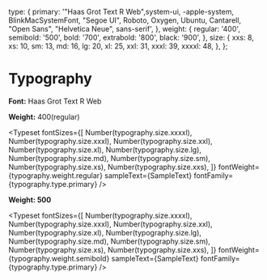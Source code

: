 
<Meta title="Typography/index" />

  type: {
    primary: '"Haas Grot Text R Web",system-ui, -apple-system, BlinkMacSystemFont, "Segoe UI", Roboto, Oxygen, Ubuntu, Cantarell, "Open Sans", "Helvetica Neue", sans-serif',
  },
  weight: {
    regular: '400',
    semibold: '500',
    bold: '700',
    extrabold: '800',
    black: '900',
  },
  size: {
    xxs: 8,
    xs: 10,
    sm: 13,
    md: 16,
    lg: 20,
    xl: 25,
    xxl: 31,
    xxxl: 39,
    xxxxl: 48,
  },
};


# Typography

**Font:** Haas Grot Text R Web

**Weight:** 400(regular)

<Typeset
  fontSizes={[
    Number(typography.size.xxxxl),
    Number(typography.size.xxxl),
    Number(typography.size.xxl),
    Number(typography.size.xl),
    Number(typography.size.lg),
    Number(typography.size.md),
    Number(typography.size.sm),
    Number(typography.size.xs),
    Number(typography.size.xxs),
  ]}
  fontWeight={typography.weight.regular}
  sampleText={SampleText}
  fontFamily={typography.type.primary}
/>

**Weight: 500**

<Typeset
  fontSizes={[
    Number(typography.size.xxxxl),
    Number(typography.size.xxxl),
    Number(typography.size.xxl),
    Number(typography.size.xl),
    Number(typography.size.lg),
    Number(typography.size.md),
    Number(typography.size.sm),
    Number(typography.size.xs),
    Number(typography.size.xxs),
  ]}
  fontWeight={typography.weight.semibold}
  sampleText={SampleText}
  fontFamily={typography.type.primary}
/>